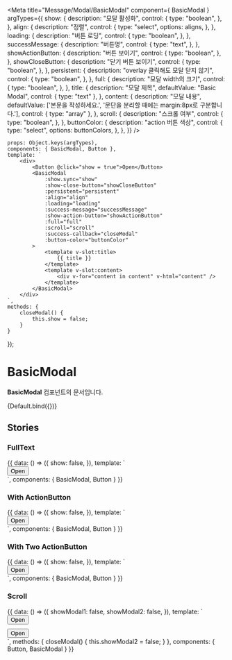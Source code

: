 
<Meta
    title="Message/Modal/BasicModal"
    component={ BasicModal }
    argTypes={{
        show: {
            description: "모달 활성화",
            control: {
                type: "boolean",
            },
        },
        align: {
            description: "정렬",
            control: {
                type: "select",
                options: aligns,
            },
        },
        loading: {
            description: "버튼 로딩",
            control: {
                type: "boolean",
            },
        },
        successMessage: {
            description: "버튼명",
            control: {
                type: "text",
            },
        },
        showActionButton: {
            description: "버튼 보이기",
            control: {
                type: "boolean",
            },
        },
        showCloseButton: {
            description: "닫기 버튼 보이기",
            control: {
                type: "boolean",
            },
        },
        persistent: {
            description: "overlay 클릭해도 모달 닫지 않기",
            control: {
                type: "boolean",
            },
        },
        full: {
            description: "모달 width의 크기",
            control: {
                type: "boolean",
            },
        },
        title: {
            description: "모달 제목",
            defaultValue: "Basic Modal",
            control: { type: "text" },
        },
        content: {
            description: "모달 내용",
            defaultValue: ['본문을 작성하세요.', '문단을 분리할 때에는 margin:8px로 구분합니다.'],
            control: { type: "array" },
        },
        scroll: {
            description: "스크롤 여부",
            control: {
                type: "boolean",
            },
        },
        buttonColor: {
            description: "action 버튼 색상",
            control: {
                type: "select",
                options: buttonColors,
            },
        },
    }}
/>

    props: Object.keys(argTypes),
    components: { BasicModal, Button },
    template: `
        <div>
            <Button @click="show = true">Open</Button>
            <BasicModal
                :show.sync="show"
                :show-close-button="showCloseButton"
                :persistent="persistent"
                :align="align"
                :loading="loading"
                :success-message="successMessage"
                :show-action-button="showActionButton"
                :full="full"
                :scroll="scroll"
                :success-callback="closeModal"
                :button-color="buttonColor"
            >
                <template v-slot:title>
                    {{ title }}
                </template>
                <template v-slot:content>
                    <div v-for="content in content" v-html="content" />
                </template>
            </BasicModal>
        </div>
    `,
    methods: {
        closeModal() {
            this.show = false;
        }
    }
});

# BasicModal

**BasicModal** 컴포넌트의 문서입니다.

<Story name="Default" height="100px">
    {Default.bind({})}
</Story>

<ArgsTable story="Default" />

## Stories
### FullText
<Canvas>
    <Story name="FullText" height="100px">
        {{
            data: () => ({
                show: false,
            }),
            template: `
                <div>
                    <Button @click="show = true">Open</Button>
                    <BasicModal
                        :show.sync="show"
                        align="left"
                    >
                        <template v-slot:title>
                          이용약관 및 유의사항
                        </template>
                        <template v-slot:content>
                            - 이용권 특성상 구매 후 중도 해지 및 이에 따른 환불이 불가능합니다.<br />
                            - 일부 콘텐츠는 작성자 또는 답변자 요청으로 열람이 제한될 수 있습니다.<br />
                            - 취소하면 결제에 사용된 할인 쿠폰은 소멸되며 재사용할 수 없습니다.<br />
                            - 결제에 따른 개인정보는 '개인정보 처리방침'에 근거하여 관리됩니다.
                        </template>
                    </BasicModal>
                </div>
            `,
            components: {
                BasicModal, Button
            }
        }}
    </Story>
</Canvas>

### With ActionButton
<Canvas>
    <Story name="WithActionButton" height="100px">
        {{
            data: () => ({
                show: false,
            }),
            template: `
                <div>
                    <Button @click="show = true">Open</Button>
                    <BasicModal
                        :show.sync="show"
                        align="left"
                        show-action-button
                    >
                        <template v-slot:title>
                          이용약관 및 유의사항
                        </template>
                        <template v-slot:content>
                            - 이용권 특성상 구매 후 중도 해지 및 이에 따른 환불이 불가능합니다.<br />
                            - 일부 콘텐츠는 작성자 또는 답변자 요청으로 열람이 제한될 수 있습니다.<br />
                            - 취소하면 결제에 사용된 할인 쿠폰은 소멸되며 재사용할 수 없습니다.<br />
                            - 결제에 따른 개인정보는 '개인정보 처리방침'에 근거하여 관리됩니다.
                        </template>
                    </BasicModal>
                </div>
            `,
            components: {
                BasicModal, Button
            }
        }}
    </Story>
</Canvas>

### With Two ActionButton
<Canvas>
	<Story name="WithTwoActionButton" height="100px">
		{{
			data: () => ({
				show: false,
			}),
			template: `
                <div>
                    <Button @click="show = true">Open</Button>
                    <BasicModal
                        :show.sync="show"
                        align="left"
                        show-action-button
						success-message="Primary"
                    >
                        <template v-slot:title>
                          이용약관 및 유의사항
                        </template>
                        <template v-slot:content>
                            - 이용권 특성상 구매 후 중도 해지 및 이에 따른 환불이 불가능합니다.<br />
                            - 일부 콘텐츠는 작성자 또는 답변자 요청으로 열람이 제한될 수 있습니다.<br />
                            - 취소하면 결제에 사용된 할인 쿠폰은 소멸되며 재사용할 수 없습니다.<br />
                            - 결제에 따른 개인정보는 '개인정보 처리방침'에 근거하여 관리됩니다.
                        </template>
						<template v-slot:secondary-button>
							<Button color="light-primary" size="large" full>Secondary</Button>
						</template>
                    </BasicModal>
                </div>
            `,
			components: {
				BasicModal, Button
			}
		}}
	</Story>
</Canvas>

### Scroll
<Canvas>
    <Story name="Scroll" height="100px">
        {{
            data: () => ({
                showModal1: false,
                showModal2: false,
            }),
            template: `
                <div>
                    <div style="margin-bottom: 10px">
                        <Button @click="showModal1 = true">Open</Button>
                        <BasicModal :show.sync="showModal1" align="left" scroll>
                            <template v-slot:title>
                                모달 제목
                            </template>
                            <template v-slot:content>
                                Lorem ipsum dolor sit amet, consectetur adipiscing elit. Praesent non sollicitudin lacus. Morbi lacinia
                                tortor id purus varius, sit amet sodales erat consequat. Integer ultrices mauris vehicula eros lacinia,
                                at vulputate nibh euismod. Fusce at convallis nisl. Curabitur dui quam, rutrum quis semper vitae,
                                dapibus nec lorem. Sed maximus imperdiet urna. Suspendisse porta commodo nisl, at viverra sapien.
                                Praesent in felis enim. Sed mollis enim vel velit dapibus, eget consequat dolor convallis. Vivamus sit
                                amet ornare ex. Morbi porttitor blandit eros sit amet tincidunt. Vivamus imperdiet molestie lectus ac
                                tristique. Phasellus commodo commodo ligula, sollicitudin auctor erat rhoncus ac. Quisque lectus neque,
                                iaculis nec mauris sed, congue rutrum sem. Fusce cursus, tortor ut placerat auctor, risus arcu porttitor
                                tellus, ac pharetra lacus lectus eu dolor. Sed metus nibh, tincidunt pharetra pulvinar a, venenatis et
                                eros. Cras et libero mauris. Quisque bibendum odio ut ornare interdum. Nunc eu nulla sollicitudin,
                                facilisis dolor vel, placerat nibh. Donec eu ex iaculis, tincidunt turpis et, rhoncus neque. Mauris
                                feugiat urna urna. Donec ac dapibus leo, sit amet porttitor nisi. Mauris felis leo, scelerisque
                                scelerisque lobortis id, egestas tincidunt dui. Vivamus facilisis felis lectus, id tincidunt nisl
                                interdum et. Praesent accumsan congue mauris, non pellentesque enim feugiat vel. Praesent in ullamcorper
                                erat. Etiam mollis sed tellus a mattis. Ut placerat euismod egestas. Mauris blandit nunc eu justo
                                semper, sit amet interdum eros mollis. Quisque vitae massa purus. Phasellus at orci arcu. Aliquam erat
                                volutpat. Mauris bibendum orci nec ex semper, ac aliquam sapien placerat. Mauris cursus egestas justo id
                                elementum. Suspendisse quis cursus massa. Cras fermentum, risus non efficitur condimentum, orci arcu
                                sollicitudin diam, pharetra malesuada libero odio quis risus. Pellentesque in dui sodales, dapibus risus
                                ullamcorper, bibendum diam. Praesent sagittis nibh velit, quis tincidunt lorem viverra nec. Phasellus
                                eget placerat ante. Nulla ac nulla sed erat venenatis commodo. Aliquam id iaculis odio. Maecenas a
                                maximus orci. In hac habitasse platea dictumst. Quisque quis diam tellus. In ac euismod libero. Aliquam
                                semper, massa non dictum porttitor, nisi nulla aliquam risus, ornare iaculis tellus ligula sed nulla. Ut
                                aliquet ligula ac finibus fringilla. Pellentesque pulvinar eros vulputate, bibendum tortor a, imperdiet
                                metus. Ut rhoncus arcu est, nec elementum neque ultrices sit amet. Pellentesque dignissim ligula felis,
                                nec scelerisque elit condimentum vitae. In porta magna eget augue egestas pulvinar. Suspendisse
                                malesuada tellus sed massa pulvinar, sed maximus lorem elementum. Vivamus facilisis libero sit amet
                                lacinia malesuada. Nam varius tortor quis lacus ultrices fermentum.
                            </template>
                        </BasicModal>
                    </div>
                    <div>
                        <Button @click="showModal2 = true">Open</Button>
                        <BasicModal :show.sync="showModal2" align="left" show-action-button scroll :success-callback="closeModal">
                            <template v-slot:title>
                                모달 제목
                            </template>
                            <template v-slot:content>
                                Lorem ipsum dolor sit amet, consectetur adipiscing elit. Praesent non sollicitudin lacus. Morbi lacinia
                                tortor id purus varius, sit amet sodales erat consequat. Integer ultrices mauris vehicula eros lacinia,
                                at vulputate nibh euismod. Fusce at convallis nisl. Curabitur dui quam, rutrum quis semper vitae,
                                dapibus nec lorem. Sed maximus imperdiet urna. Suspendisse porta commodo nisl, at viverra sapien.
                                Praesent in felis enim. Sed mollis enim vel velit dapibus, eget consequat dolor convallis. Vivamus sit
                                amet ornare ex. Morbi porttitor blandit eros sit amet tincidunt. Vivamus imperdiet molestie lectus ac
                                tristique. Phasellus commodo commodo ligula, sollicitudin auctor erat rhoncus ac. Quisque lectus neque,
                                iaculis nec mauris sed, congue rutrum sem. Fusce cursus, tortor ut placerat auctor, risus arcu porttitor
                                tellus, ac pharetra lacus lectus eu dolor. Sed metus nibh, tincidunt pharetra pulvinar a, venenatis et
                                eros. Cras et libero mauris. Quisque bibendum odio ut ornare interdum. Nunc eu nulla sollicitudin,
                                facilisis dolor vel, placerat nibh. Donec eu ex iaculis, tincidunt turpis et, rhoncus neque. Mauris
                                feugiat urna urna. Donec ac dapibus leo, sit amet porttitor nisi. Mauris felis leo, scelerisque
                                scelerisque lobortis id, egestas tincidunt dui. Vivamus facilisis felis lectus, id tincidunt nisl
                                interdum et. Praesent accumsan congue mauris, non pellentesque enim feugiat vel. Praesent in ullamcorper
                                erat. Etiam mollis sed tellus a mattis. Ut placerat euismod egestas. Mauris blandit nunc eu justo
                                semper, sit amet interdum eros mollis. Quisque vitae massa purus. Phasellus at orci arcu. Aliquam erat
                                volutpat. Mauris bibendum orci nec ex semper, ac aliquam sapien placerat. Mauris cursus egestas justo id
                                elementum. Suspendisse quis cursus massa. Cras fermentum, risus non efficitur condimentum, orci arcu
                                sollicitudin diam, pharetra malesuada libero odio quis risus. Pellentesque in dui sodales, dapibus risus
                                ullamcorper, bibendum diam. Praesent sagittis nibh velit, quis tincidunt lorem viverra nec. Phasellus
                                eget placerat ante. Nulla ac nulla sed erat venenatis commodo. Aliquam id iaculis odio. Maecenas a
                                maximus orci. In hac habitasse platea dictumst. Quisque quis diam tellus. In ac euismod libero. Aliquam
                                semper, massa non dictum porttitor, nisi nulla aliquam risus, ornare iaculis tellus ligula sed nulla. Ut
                                aliquet ligula ac finibus fringilla. Pellentesque pulvinar eros vulputate, bibendum tortor a, imperdiet
                                metus. Ut rhoncus arcu est, nec elementum neque ultrices sit amet. Pellentesque dignissim ligula felis,
                                nec scelerisque elit condimentum vitae. In porta magna eget augue egestas pulvinar. Suspendisse
                                malesuada tellus sed massa pulvinar, sed maximus lorem elementum. Vivamus facilisis libero sit amet
                                lacinia malesuada. Nam varius tortor quis lacus ultrices fermentum.
                            </template>
                        </BasicModal>
                    </div>
                </div>
            `,
            methods: {
                closeModal() {
                    this.showModal2 = false;
                }
            },
            components: { Button, BasicModal }
        }}
    </Story>
</Canvas>
